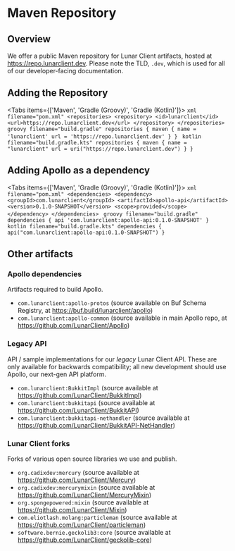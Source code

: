 
# Maven Repository

## Overview

We offer a public Maven repository for Lunar Client artifacts, hosted at https://repo.lunarclient.dev. Please note the TLD, `.dev`, which is used for all of our developer-facing documentation.

## Adding the Repository
 
<Tabs items={['Maven', 'Gradle (Groovy)', 'Gradle (Kotlin)']}>
  <Tab>
    ```xml filename="pom.xml"
    <repositories>
        <repository>
            <id>lunarclient</id>
            <url>https://repo.lunarclient.dev</url>
        </repository>
    </repositories>
    ```
  </Tab>
  <Tab>
    ```groovy filename="build.gradle"
    repositories {
        maven {
            name = 'lunarclient'
            url = 'https://repo.lunarclient.dev'
        }
    }
    ```
  </Tab>
  <Tab>
    ```kotlin filename="build.gradle.kts"
    repositories {
        maven {
            name = "lunarclient"
            url = uri("https://repo.lunarclient.dev")
        }
    }
    ```
  </Tab>
</Tabs>

## Adding Apollo as a dependency

<Tabs items={['Maven', 'Gradle (Groovy)', 'Gradle (Kotlin)']}>
  <Tab>
    ```xml filename="pom.xml"
    <dependencies>
        <dependency>
            <groupId>com.lunarclient</groupId>
            <artifactId>apollo-api</artifactId>
            <version>0.1.0-SNAPSHOT</version>
            <scope>provided</scope>
        </dependency>
    </dependencies>
    ```
  </Tab>
  <Tab>
    ```groovy filename="build.gradle"
    dependencies {
        api 'com.lunarclient:apollo-api:0.1.0-SNAPSHOT'
    }
    ```
  </Tab>
  <Tab>
    ```kotlin filename="build.gradle.kts"
    dependencies {
        api("com.lunarclient:apollo-api:0.1.0-SNAPSHOT")
    }
    ```
  </Tab>
</Tabs>

## Other artifacts

### Apollo dependencies

Artifacts required to build Apollo.

- `com.lunarclient:apollo-protos` (source available on Buf Schema Registry, at https://buf.build/lunarclient/apollo)
- `com.lunarclient:apollo-common` (source available in main Apollo repo, at https://github.com/LunarClient/Apollo)

### Legacy API

API / sample implementations for our _legacy_ Lunar Client API. These are only available for backwards compatibility; all new development should use Apollo, our next-gen API platform.

- `com.lunarclient:BukkitImpl` (source available at https://github.com/LunarClient/BukkitImpl)
- `com.lunarclient:bukkitapi` (source available at https://github.com/LunarClient/BukkitAPI)
- `com.lunarclient:bukkitapi-nethandler` (source available at https://github.com/LunarClient/BukkitAPI-NetHandler)

### Lunar Client forks

Forks of various open source libraries we use and publish.

- `org.cadixdev:mercury` (source available at https://github.com/LunarClient/Mercury)
- `org.cadixdev:mercurymixin` (source available at https://github.com/LunarClient/MercuryMixin)
- `org.spongepowered:mixin` (source available at https://github.com/LunarClient/Mixin)
- `com.eliotlash.molang:particleman` (source available at https://github.com/LunarClient/particleman)
- `software.bernie.geckolib3:core` (source available at https://github.com/LunarClient/geckolib-core)
